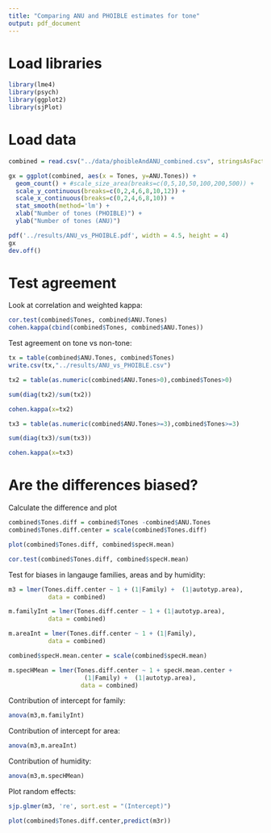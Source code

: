 ```yaml
---
title: "Comparing ANU and PHOIBLE estimates for tone"
output: pdf_document
---
```


# Load libraries

```r
library(lme4)
library(psych)
library(ggplot2)
library(sjPlot)
```


# Load data

```r

combined = read.csv("../data/phoibleAndANU_combined.csv", stringsAsFactors = F)

gx = ggplot(combined, aes(x = Tones, y=ANU.Tones)) + 
  geom_count() + #scale_size_area(breaks=c(0,5,10,50,100,200,500)) +
  scale_y_continuous(breaks=c(0,2,4,6,8,10,12)) +
  scale_x_continuous(breaks=c(0,2,4,6,8,10)) +
  stat_smooth(method='lm') +
  xlab("Number of tones (PHOIBLE)") +
  ylab("Number of tones (ANU)")

pdf('../results/ANU_vs_PHOIBLE.pdf', width = 4.5, height = 4)
gx
dev.off()

```

# Test agreement

Look at correlation and weighted kappa:

```r
cor.test(combined$Tones, combined$ANU.Tones)
cohen.kappa(cbind(combined$Tones, combined$ANU.Tones))
```

Test agreement on tone vs non-tone:

```r
tx = table(combined$ANU.Tones, combined$Tones)
write.csv(tx,"../results/ANU_vs_PHOIBLE.csv")

tx2 = table(as.numeric(combined$ANU.Tones>0),combined$Tones>0)

sum(diag(tx2)/sum(tx2))

cohen.kappa(x=tx2)

tx3 = table(as.numeric(combined$ANU.Tones>=3),combined$Tones>=3)

sum(diag(tx3)/sum(tx3))

cohen.kappa(x=tx3)
```

# Are the differences biased?

Calculate the difference and plot

```r
combined$Tones.diff = combined$Tones -combined$ANU.Tones
combined$Tones.diff.center = scale(combined$Tones.diff)

plot(combined$Tones.diff, combined$specH.mean)

cor.test(combined$Tones.diff, combined$specH.mean)

```


Test for biases in langauge families, areas and by humidity:

```r
m3 = lmer(Tones.diff.center ~ 1 + (1|Family) +  (1|autotyp.area),
           data = combined)

m.familyInt = lmer(Tones.diff.center ~ 1 + (1|autotyp.area),
           data = combined)

m.areaInt = lmer(Tones.diff.center ~ 1 + (1|Family),
           data = combined)

combined$specH.mean.center = scale(combined$specH.mean)

m.specHMean = lmer(Tones.diff.center ~ 1 + specH.mean.center + 
                     (1|Family) +  (1|autotyp.area),
                    data = combined)

```

Contribution of intercept for family:

```r
anova(m3,m.familyInt)
```

Contribution of intercept for area:

```r
anova(m3,m.areaInt)
```

Contribution of humidity:

```r
anova(m3,m.specHMean)
```

Plot random effects:

```r
sjp.glmer(m3, 're', sort.est = "(Intercept)")

plot(combined$Tones.diff.center,predict(m3r))
```